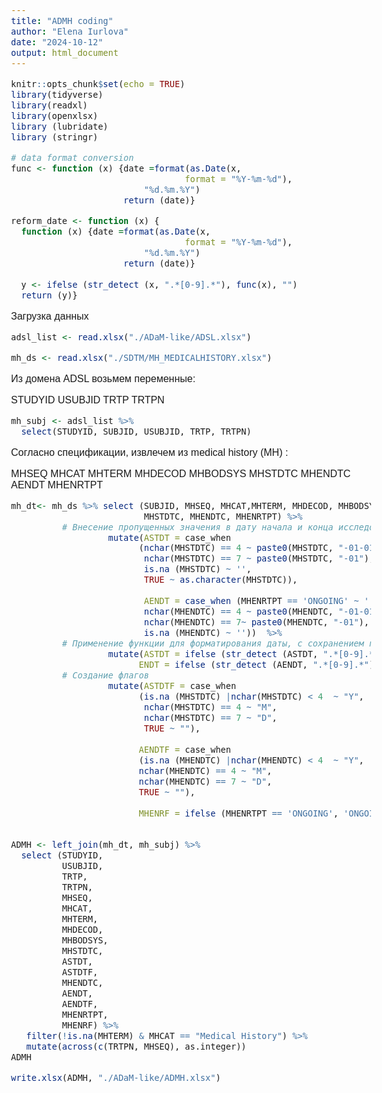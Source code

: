 ```yaml
---
title: "ADMH coding"
author: "Elena Iurlova"
date: "2024-10-12"
output: html_document
---
```


<style type="text/css">
body{
  font-family: Helvetica;
  font-size: 12pt;
}
/* Headers */
h1, h2{
  font-size: 16pt;
}
</style>

```r
knitr::opts_chunk$set(echo = TRUE)
library(tidyverse)
library(readxl)
library(openxlsx)
library (lubridate)
library (stringr)

# data format conversion
func <- function (x) {date =format(as.Date(x, 
                                  format = "%Y-%m-%d"), 
                          "%d.%m.%Y")
                      return (date)}

reform_date <- function (x) {
  function (x) {date =format(as.Date(x, 
                                  format = "%Y-%m-%d"), 
                          "%d.%m.%Y")
                      return (date)}
  
  y <- ifelse (str_detect (x, ".*[0-9].*"), func(x), "")
  return (y)}
```

Загрузка данных

```r
adsl_list <- read.xlsx("./ADaM-like/ADSL.xlsx")

mh_ds <- read.xlsx("./SDTM/MH_MEDICALHISTORY.xlsx")
```

Из домена ADSL возьмем переменные:

STUDYID
USUBJID
TRTP
TRTPN

```r
mh_subj <- adsl_list %>% 
  select(STUDYID, SUBJID, USUBJID, TRTP, TRTPN) 
```

Согласно спецификации, извлечем из medical history (MH) :

MHSEQ 
MHCAT
MHTERM 
MHDECOD 
MHBODSYS
MHSTDTC
MHENDTC
AENDT
MHENRTPT

```r
mh_dt<- mh_ds %>% select (SUBJID, MHSEQ, MHCAT,MHTERM, MHDECOD, MHBODSYS, 
                          MHSTDTC, MHENDTC, MHENRTPT) %>%
          # Внесение пропущенныx значения в дату начала и конца исследования
                   mutate(ASTDT = case_when 
                         (nchar(MHSTDTC) == 4 ~ paste0(MHSTDTC, "-01-01"),
                          nchar(MHSTDTC) == 7 ~ paste0(MHSTDTC, "-01"),
                          is.na (MHSTDTC) ~ '',
                          TRUE ~ as.character(MHSTDTC)),
                                
                          AENDT = case_when (MHENRTPT == 'ONGOING' ~ '',
                          nchar(MHENDTC) == 4 ~ paste0(MHENDTC, "-01-01"),
                          nchar(MHENDTC) == 7~ paste0(MHENDTC, "-01"),
                          is.na (MHENDTC) ~ ''))  %>%
          # Применение функции для форматирования даты, с сохранением пустых ячеек, где даты нет
                   mutate(ASTDT = ifelse (str_detect (ASTDT, ".*[0-9].*"), func(ASTDT), ""),
                         ENDT = ifelse (str_detect (AENDT, ".*[0-9].*"), func(AENDT), "")) %>%
          # Создание флагов              
                   mutate(ASTDTF = case_when 
                         (is.na (MHSTDTC) |nchar(MHSTDTC) < 4  ~ "Y",
                          nchar(MHSTDTC) == 4 ~ "M",
                          nchar(MHSTDTC) == 7 ~ "D",
                          TRUE ~ ""),
                                
                         AENDTF = case_when 
                         (is.na (MHENDTC) |nchar(MHENDTC) < 4  ~ "Y",
                         nchar(MHENDTC) == 4 ~ "M",
                         nchar(MHENDTC) == 7 ~ "D",
                         TRUE ~ ""), 
        
                         MHENRF = ifelse (MHENRTPT == 'ONGOING', 'ONGOING', ""))
                                
```

```r
ADMH <- left_join(mh_dt, mh_subj) %>% 
  select (STUDYID,
          USUBJID,
          TRTP,
          TRTPN,
          MHSEQ,
          MHCAT,
          MHTERM, 
          MHDECOD, 
          MHBODSYS,
          MHSTDTC,
          ASTDT,
          ASTDTF,
          MHENDTC,
          AENDT,
          AENDTF,
          MHENRTPT,
          MHENRF) %>% 
   filter(!is.na(MHTERM) & MHCAT == "Medical History") %>%
   mutate(across(c(TRTPN, MHSEQ), as.integer))
ADMH
```

```r
write.xlsx(ADMH, "./ADaM-like/ADMH.xlsx")
```

